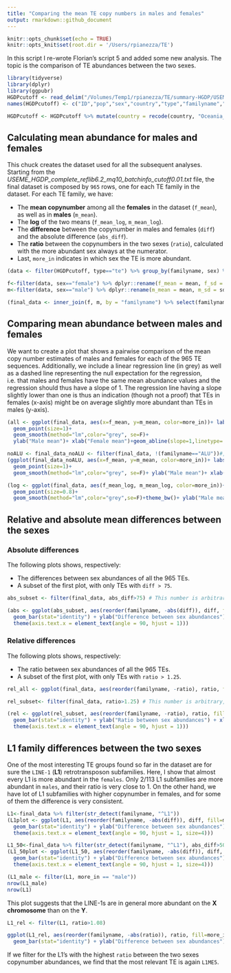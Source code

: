 ```yaml
---
title: "Comparing the mean TE copy numbers in males and females"
output: rmarkdown::github_document
---
```


```r
knitr::opts_chunk$set(echo = TRUE)
knitr::opts_knit$set(root.dir = '/Users/rpianezza/TE')
```

In this script I re-wrote Florian's script 5 and added some new analysis. The topic is the comparison of TE abundances between the two sexes.
```r
library(tidyverse)
library(dplyr)
library(ggpubr)
HGDPcutoff <- read_delim("/Volumes/Temp1/rpianezza/TE/summary-HGDP/USEME_HGDP_complete_reflib6.2_mq10_batchinfo_cutoff0.01.txt")
names(HGDPcutoff) <- c("ID","pop","sex","country","type","familyname","length","reads","copynumber","batch")

HGDPcutoff <- HGDPcutoff %>% mutate(country = recode(country, "Oceania_(SGDP),Oceania"="Oceania"))
```

## Calculating mean abundance for males and females
This chuck creates the dataset used for all the subsequent analyses. Starting from the *USEME_HGDP_complete_reflib6.2_mq10_batchinfo_cutoff0.01.txt* file, the final dataset is composed by `965` rows, one for each TE family in the dataset. For each TE family, we have: 

* The **mean copynumber** among all the **females** in the dataset (`f_mean`), as well as in **males** (`m_mean`).
* The **log** of the two means (`f_mean_log`, `m_mean_log`).
* The **difference** between the copynumber in males and females (`diff`) and the absolute difference (`abs_diff`).
* The **ratio** between the copynumbers in the two sexes (`ratio`), calculated with the more abundant sex always at the numerator.
* Last, `more_in` indicates in which sex the TE is more abundant.
```r
(data <- filter(HGDPcutoff, type=="te") %>% group_by(familyname, sex) %>% dplyr::summarise(sd=sd(copynumber), mean=mean(copynumber)))

f<-filter(data, sex=="female") %>% dplyr::rename(f_mean = mean, f_sd = sd)
m<-filter(data, sex=="male") %>% dplyr::rename(m_mean = mean, m_sd = sd)

(final_data <- inner_join(f, m, by = "familyname") %>% select(familyname, f_mean, m_mean, f_sd, m_sd) %>% mutate(f_mean_log=log(f_mean), m_mean_log=log(m_mean), diff=m_mean-f_mean, abs_diff=abs(diff), ratio=case_when(diff>=0 ~ m_mean/f_mean, diff<0 ~ f_mean/m_mean), more_in=case_when(diff>=0 ~ "male", diff<0 ~ "female")) %>% arrange(desc(ratio)) %>% mutate(familyname=fct_reorder(familyname,ratio)))
```

## Comparing mean abundance between males and females
We want to create a plot that shows a pairwise comparison of the mean copy number estimates of males and females for each of the 965 TE sequences. Additionally, we include a linear regression line (in grey) as well as a dashed line representing the null expectation for the regression, i.e. that males and females have the same mean abundance values and the regression should thus have a slope of 1. The regression line having a slope slightly lower than one is thus an indication (though not a proof) that TEs in females (x-axis) might be on average slightly more abundant than TEs in males (y-axis).
```r
(all <- ggplot(final_data, aes(x=f_mean, y=m_mean, color=more_in))+ labs(color = "More abundant in:") +
  geom_point(size=1)+
  geom_smooth(method="lm",color="grey", se=F)+ 
  ylab("Male mean")+ xlab("Female mean")+geom_abline(slope=1,linetype='dashed')+theme_bw())

noALU <- final_data_noALU <- filter(final_data, !(familyname=="ALU"))#, !(familyname=="ALR1"), !(familyname=="HSATI"))
(ggplot(final_data_noALU, aes(x=f_mean, y=m_mean, color=more_in))+ labs(color = "More abundant in:") +
  geom_point(size=1)+
  geom_smooth(method="lm",color="grey", se=F)+ ylab("Male mean")+ xlab("Female mean")+geom_abline(slope=1,linetype='dashed')+theme_bw())

(log <- ggplot(final_data, aes(f_mean_log, m_mean_log, color=more_in))+ labs(color = "More abundant in:") +
  geom_point(size=0.8)+
  geom_smooth(method="lm",color="grey",se=F)+theme_bw()+ ylab("Male mean (log)")+ xlab("Female mean (log)"))
```

## Relative and absolute mean differences between the sexes

### Absolute differences
The following plots shows, respectively:

* The differences between sex abundances of all the 965 TEs.
* A subset of the first plot, with only TEs with `diff > 75`.
```r
abs_subset <- filter(final_data, abs_diff>75) # This number is arbitrary, feel free to look at more/less TEs in the plot

(abs <- ggplot(abs_subset, aes(reorder(familyname, -abs(diff)), diff, fill=more_in)) + labs(fill = "More abundant in:") +
  geom_bar(stat="identity") + ylab("Difference between sex abundances") + xlab("Repetitive sequence families") +
  theme(axis.text.x = element_text(angle = 90, hjust = 1)))
```

### Relative differences
The following plots shows, respectively:

* The ratio between sex abundances of all the 965 TEs.
* A subset of the first plot, with only TEs with `ratio > 1.25`.
```r
rel_all <- ggplot(final_data, aes(reorder(familyname, -ratio), ratio, fill=more_in)) + labs(fill = "More abundant in:")+geom_bar(stat="identity") + ylab("Ratio between sex abundances") + xlab("Repetitive sequence families") + theme(axis.text.x=element_blank())

rel_subset<- filter(final_data, ratio>1.25) # This number is arbitrary, feel free to look at more/less TEs in the plot

(rel <- ggplot(rel_subset, aes(reorder(familyname, -ratio), ratio, fill=more_in)) + labs(fill = "More abundant in:") +
  geom_bar(stat="identity") + ylab("Ratio between sex abundances") + xlab("Repetitive sequence families") +
  theme(axis.text.x = element_text(angle = 90, hjust = 1)))
```

## L1 family differences between the two sexes
One of the most interesting TE groups found so far in the dataset are for sure the `LINE-1` (**L1**) retrotransposon subfamilies. Here, I show that almost every L1 is more abundant in the `females`. Only 2/113 L1 subfamilies are more abundant in `males`, and their ratio is very close to 1. On the other hand, we have lot of L1 subfamilies with higher copynumber in females, and for some of them the difference is very consistent.
```r
L1<-final_data %>% filter(str_detect(familyname, "^L1"))
(L1plot <- ggplot(L1, aes(reorder(familyname, -abs(diff)), diff, fill=more_in)) + labs(fill = "More abundant in:") +
  geom_bar(stat="identity") + ylab("Difference between sex abundances") + xlab("LINE-1 subfamilies") +
  theme(axis.text.x = element_text(angle = 90, hjust = 1, size=4)))

L1_50<-final_data %>% filter(str_detect(familyname, "^L1"), abs_diff>50)
(L1_50plot <- ggplot(L1_50, aes(reorder(familyname, -abs(diff)), diff, fill=more_in)) + labs(fill = "More abundant in:") +
  geom_bar(stat="identity") + ylab("Difference between sex abundances") + xlab("LINE-1 subfamilies") +
  theme(axis.text.x = element_text(angle = 90, hjust = 1, size=4)))

(L1_male <- filter(L1, more_in == "male"))
nrow(L1_male)
nrow(L1)
```

This plot suggests that the LINE-1s are in general more abundant on the **X chromosome** than on the **Y**.

```r
L1_rel <- filter(L1, ratio>1.08)

ggplot(L1_rel, aes(reorder(familyname, -abs(ratio)), ratio, fill=more_in)) + labs(fill = "More abundant in:") +
  geom_bar(stat="identity") + ylab("Difference between sex abundances") + xlab("Repetitive sequence families")
```

If we filter for the L1's with the highest `ratio` between the two sexes copynumber abundances, we find that the most relevant TE is again `L1ME5`.